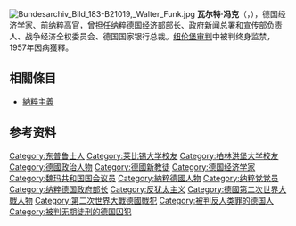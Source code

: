 {{expand|time=2013-09-23T10:18:57+00:00}}
{{unreferenced|time=2013-09-23T10:18:57+00:00}}
[[File:Bundesarchiv_Bild_183-B21019,_Walter_Funk.jpg|thumb]]
'''瓦尔特·冯克'''（{{lang-de|'''Walther Funk'''}}，{{bd|1890年|8月18日|1960年|5月31日}}），德国经济学家、前[[纳粹|纳粹]]高官，曾担任[[纳粹德国|纳粹德国]][[德国联邦经济及科技部|经济部部长]]、政府新闻总署和宣传部负责人、战争经济全权委员会、德国国家银行总裁。[[纽伦堡审判|纽伦堡审判]]中被判终身监禁，1957年因病獲釋。

== 相關條目 ==
* [[納粹主義|納粹主義]]

== 参考资料 ==
{{reflist}}

{{希特勒內閣}}
{{紐倫堡審判主要被訴人}}

{{Authority control}}
{{DEFAULTSORT:Rosenberg, Alfred}}
[[Category:东普鲁士人|Category:东普鲁士人]]
[[Category:莱比锡大学校友|Category:莱比锡大学校友]]
[[Category:柏林洪堡大学校友|Category:柏林洪堡大学校友]]
[[Category:德國政治人物|Category:德國政治人物]]
[[Category:德國新教徒|Category:德國新教徒]]
[[Category:德国经济学家|Category:德国经济学家]]
[[Category:魏玛共和国国会议员|Category:魏玛共和国国会议员]]
[[Category:納粹德國人物|Category:納粹德國人物]]
[[Category:纳粹党党员|Category:纳粹党党员]]
[[Category:纳粹德国政府部长|Category:纳粹德国政府部长]]
[[Category:反犹太主义|Category:反犹太主义]]
[[Category:德國第二次世界大戰人物|Category:德國第二次世界大戰人物]]
[[Category:第二次世界大戰德國戰犯|Category:第二次世界大戰德國戰犯]]
[[Category:被判反人类罪的德国人|Category:被判反人类罪的德国人]]
[[Category:被判无期徒刑的德国囚犯|Category:被判无期徒刑的德国囚犯]]